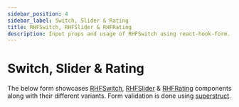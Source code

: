 ```yaml
---
sidebar_position: 4
sidebar_label: Switch, Slider & Rating
title: RHFSwitch, RHFSlider & RHFRating
description: Input props and usage of RHFSwitch using react-hook-form.
---
```



# Switch, Slider & Rating

The below form showcases [RHFSwitch](../components/switch), 
[RHFSlider](../components/slider) & 
[RHFRating](../components/rating) components along with their
different variants. Form validation is done using 
[superstruct](https://www.npmjs.com/package/superstruct).

<SwitchSliderRatingFormWithSuperstruct />